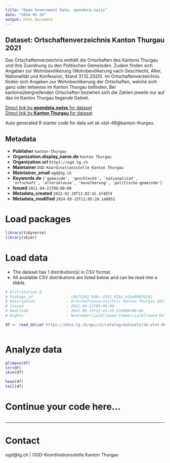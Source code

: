 ```yaml
---
title: "Open Government Data, opendata.swiss"
date: "2024-05-26"
output: html_document
---
```


## Dataset: Ortschaftenverzeichnis Kanton Thurgau 2021

Das Ortschaftenverzeichnis enthält die Ortschaften des Kantons Thurgau und ihre Zuordnung zu den Politischen Gemeinden. Zudem finden sich Angaben zur Wohnbevölkerung (Wohnbevölkerung nach Geschlecht, Alter, Nationalität und Konfession, Stand 31.12.2020).
Im Ortschaftenverzeichnis finden sich Angaben zur Wohnbevölkerung der Ortschaften, welche sich ganz oder teilweise im Kanton Thurgau befinden. Bei kantonsübergreifenden Ortschaften beziehen sich die Zahlen jeweils nur auf das im Kanton Thurgau liegende Gebiet.

[Direct link by **opendata.swiss** for dataset](https://opendata.swiss/de/dataset/ortschaftenverzeichnis-kanton-thurgau-20211)<br>
[Direct link by **Kanton Thurgau** for dataset](https://data.tg.ch/explore/dataset/sk-stat-48/)

Auto generated R starter code for data set sk-stat-48@kanton-thurgau.

## Metadata

- **Publisher** `kanton-thurgau`
- **Organization.display_name.de** `Kanton Thurgau`
- **Organization.url** `https://ogd.tg.ch`
- **Maintainer** `OGD-Koordinationsstelle Kanton Thurgau`
- **Maintainer_email** `ogd@tg.ch`
- **Keywords.de** `['gemeinde', 'geschlecht', 'nationalitat', 'ortschaft', 'altersklasse', 'bevolkerung', 'politische-gemeinde']`
- **Issued** `2021-04-21T00:00:00`
- **Metadata_created** `2022-02-28T11:02:41.474074`
- **Metadata_modified** `2024-05-25T11:05:20.140051`


# Load packages

```r

library(tidyverse)
library(skimr)

```

# Load data

-   The dataset has 1 distribution(s) in CSV format.
-   All available CSV distributions are listed below and can be read into a tibble.

```r

# Distribution 0
# Package_id               : c0b72262-04bc-4591-82b1-e1ba088fb242
# Description              : Ortschaftenverzeichnis Kanton Thurgau 2021 (csv)
# Issued                   : 2021-04-21T00:00:00
# Modified                 : 2022-08-15T12:43:25.910000+00:00
# Rights                   : NonCommercialAllowed-CommercialAllowed-ReferenceRequired

df <- read_delim('https://data.tg.ch/api/v2/catalog/datasets/sk-stat-48/exports/csv')



```

# Analyze data

```r

glimpse(df)
str(df)
skim(df)

head(df)
tail(df)

```

# Continue your code here...

```r

```

------------------------------------------------------------------------

# Contact

ogd@tg.ch | OGD-Koordinationsstelle Kanton Thurgau
